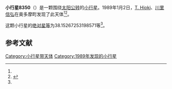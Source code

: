 {{Infobox planet
| bgcolour = #FFFFC0
| name = 8350
| symbol = 
| image = 
| caption = 
| discovery = yes
| discovery_ref = 
| discoverer = [[T._Hioki|T. Hioki]]、[[川里信弘|川里信弘]]
| discovery_site = [[奥多摩町|奥多摩町]] 
| discovered = 1989年1月2日
| designations = yes
| mp_name = 
| named_after = 
| alt_names = 1989 AG/ 1979 XN1
| mp_category = [[主带小行星|主带小行星]]
| orbit_ref = <ref name="a">[http://ssd.jpl.nasa.gov/sbdb.cgi?sstr=8350 8350] {{Wayback|url=http://ssd.jpl.nasa.gov/sbdb.cgi?sstr=8350 |date=20210809084050 }}，小行星數據庫瀏覽器（JPL Small-Body Database Browser）－[[美国国家航空航天局|美国国家航空航天局]]喷气推进实验室</ref>
| epoch = 2456400.5 (2013年4月18日更新)
| aphelion = {{convert|3.04549586016644|AU|km|3|abbr=on|lk=out}}
| perihelion = {{convert|2.284429214230959|AU|km|3|abbr=on}}
| semimajor = {{convert|2.664962537198699|AU|km|3|abbr=on}}
| eccentricity = 0.142791247
| period = 1589.04095 [[日|日]]<br />4.35[[儒略年|儒略年]]
| avg_speed = 
| inclination = 12.81801205139393
| asc_node = 94.98980121819321
| mean_anomaly = 
| arg_peri = 38.15267253198571
| satellites = 
| physical_characteristics = yes
| dimensions = 
| mass = 
| density = 
| surface_grav = 
| escape_velocity = 
| sidereal_day = 
| axial_tilt = 
| pole_ecliptic_lat = 
| pole_ecliptic_lon = 
| albedo = 
| temperatures= 
| temp_name1 = 
| mean_temp_1 = 
| max_temp_1 = 
| temp_name2 = 
| max_temp_2 = 
| spectral_type = 
| abs_magnitude = 38.15267253198571
}}

'''小行星8350'''（{{lang-en|8350}}）是一颗围绕[[太阳|太阳]][[公转|公转]]的[[小行星|小行星]]。1989年1月2日，[[T._Hioki|T. Hioki]]、[[川里信弘|川里信弘]]在奥多摩町发现了此天体<ref name="a" /><ref>{{cite news|title=小行星列表|url=http://cfa-www.harvard.edu/iau/lists/NumberedMPs.txt|accessdate=2013-07-08|newspaper=哈佛大学|archive-date=2008-05-17|archive-url=https://web.archive.org/web/20080517010638/http://cfa-www.harvard.edu/iau/lists/NumberedMPs.txt|dead-url=no}}</ref>。

这颗小行星的[[绝对星等|绝对星等]]为38.15267253198571等<ref name="a" />。

==参考文献==
{{reflist}}
{{Minor Planet Number|[[小行星8349|小行星8349]]|[[小行星8351|小行星8351]]}}

{{小天体}}

[[Category:小行星带天体|Category:小行星带天体]]
[[Category:1989年发现的小行星|Category:1989年发现的小行星]]

{{asteroid-stub}}